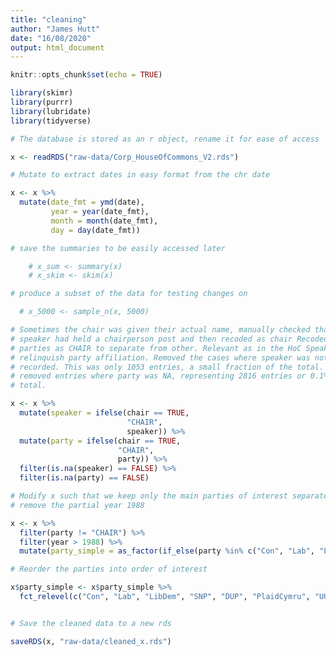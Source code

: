 ```yaml
---
title: "cleaning"
author: "James Hutt"
date: "16/08/2020"
output: html_document
---
```


```r
knitr::opts_chunk$set(echo = TRUE)

library(skimr)
library(purrr)
library(lubridate)
library(tidyverse)
```

```r

# The database is stored as an r object, rename it for ease of access

x <- readRDS("raw-data/Corp_HouseOfCommons_V2.rds")

# Mutate to extract dates in easy format from the chr date

x <- x %>%
  mutate(date_fmt = ymd(date),
         year = year(date_fmt), 
         month = month(date_fmt), 
         day = day(date_fmt))

# save the summaries to be easily accessed later

    # x_sum <- summary(x)
    # x_skim <- skim(x)

# produce a subset of the data for testing changes on 

  # x_5000 <- sample_n(x, 5000)

# Sometimes the chair was given their actual name, manually checked that the
# speaker had held a chairperson post and then recoded as chair Recoded chair
# parties as CHAIR to separate from other. Relevant as in the HoC Speakers
# relinquish party affiliation. Removed the cases where speaker was not
# recorded. This was only 1053 entries, a small fraction of the total. Similarly
# removed entries where party was NA, representing 2816 entries or 0.1% of the
# total.

x <- x %>%
  mutate(speaker = ifelse(chair == TRUE,
                          "CHAIR",
                          speaker)) %>%
  mutate(party = ifelse(chair == TRUE,
                        "CHAIR",
                        party)) %>%
  filter(is.na(speaker) == FALSE) %>%
  filter(is.na(party) == FALSE)

# Modify x such that we keep only the main parties of interest separate and
# remove the partial year 1988

x <- x %>%
  filter(party != "CHAIR") %>%
  filter(year > 1988) %>%
  mutate(party_simple = as_factor(if_else(party %in% c("Con", "Lab", "LibDem", "SNP", "DUP", "PlaidCymru", "UUP", "SDLP", "Independent", "Change UK", "UKIP", "GPEW"), party, "Other"))) 

# Reorder the parties into order of interest

x$party_simple <- x$party_simple %>%
  fct_relevel(c("Con", "Lab", "LibDem", "SNP", "DUP", "PlaidCymru", "UUP", "SDLP", "Change UK", "UKIP", "GPEW", "Independent", "Other"))


# Save the cleaned data to a new rds 

saveRDS(x, "raw-data/cleaned_x.rds")




```


